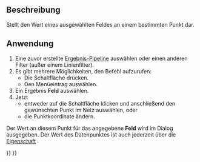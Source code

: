<languages/>

{{Docnav
|[[FEM_PostFilterLinearizedStresses/de|Linearisierte Spannungsdarstellung]]
|[[FEM_PostCreateFunctionPlane/de|FEM NachbereitungFunktionEbene]]
|[[FEM_Workbench/de|FEM]]
|IconL=FEM_PostFilterLinearizedStresses.svg
|IconR=FEM_PostCreateFunctionPlane.svg
|IconC=Workbench_FEM.svg
}}

{{GuiCommand/de
|Name=FEM PostFilterDataAtPoint
|Name/de=FEM DatenzuPunktSchnittfilter
|MenuLocation=Ergebnisse → FEM Daten zu Punkt Ausschnittfilter
|Workbenches=[[FEM_Workbench/de|FEM]]
|SeeAlso=[[FEM_PostPipelineFromResult/de|FEM Result pipeline]], [[FEM_tutorial/de|FEM tutorial]]
}}

<span id="Description"></span>
==Beschreibung==

Stellt den Wert eines ausgewählten Feldes an einem bestimmten Punkt dar.

<span id="Usage"></span>
==Anwendung==

# Eine zuvor erstellte [[FEM_PostPipelineFromResult/de|Ergebnis-Pipeline]] auswählen oder einen anderen Filter (außer einem Linienfilter).
# Es gibt mehrere Möglichkeiten, den Befehl aufzurufen:
#* Die Schaltfläche {{Button|[[Image:FEM_PostFilterDataAtPoint.svg|16px]] '''Daten zu Punkt Ausschnitt-Filter'''}} drücken.
#* Den Menüeintrag {{MenuCommand|Ergebnisse → [[Image:FEM_PostFilterDataAtPoint.svg|16px]] Daten zu Punkt Ausschnitt-filter}} auswählen.
# Ein Ergebnis '''Feld''' auswählen.
# Jetzt
#* entweder auf die Schaltfläche {{Button|Punkt wählen}} klicken und anschließend den gewünschten Punkt im Netz auswählen, oder
#* die Punktkoordinate ändern.

Der Wert an diesem Punkt für das angegebene '''Feld''' wird im Dialog ausgegeben. Der Wert des Datenpunktes ist auch jederzeit über die [[Property_editor/de|Eigenschaft]] {{PropertyData/de|Point Data}}.


{{Docnav/de
|[[FEM_PostFilterLinearizedStresses/de|Linearisierte Spannungsdarstellung]]
|[[FEM_PostCreateFunctionPlane/de|FEM NachbereitungFunktionEbene]]
|[[FEM_Workbench/de|FEM]]
|IconL=FEM_PostFilterLinearizedStresses.svg
|IconR=FEM_PostCreateFunctionPlane.svg
|IconC=Workbench_FEM.svg
}}

{{FEM Tools navi{{#translation:}}}}
{{Userdocnavi{{#translation:}}}}